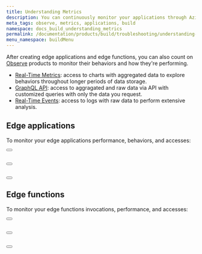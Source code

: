 ```yaml
---
title: Understanding Metrics
description: You can continuously monitor your applications through Azion Observe products.
meta_tags: observe, metrics, applications, build
namespace: docs_build_understanding_metrics
permalink: /documentation/products/build/troubleshooting/understanding-metrics/
menu_namespace: buildMenu
---
```



After creating edge applications and edge functions, you can also count on [Observe](/en/documentation/products/observe/) products to monitor their behaviors and how they're performing.

- [Real-Time Metrics](/en/documentation/products/real-time-metrics/): access to charts with aggregated data to explore behaviors throughout longer periods of data storage.
- [GraphQL API](/en/documentation/products/graphql-api-overview/): access to aggragated and raw data via API with customized queries with only the data you request.
- [Real-Time Events](/en/documentation/products/real-time-events/): access to logs with raw data to perform extensive analysis.

## Edge applications

To monitor your edge applications performance, behaviors, and accesses:

<Button href="/en/documentation/products/real-time-metrics/#edge-applications" text="view aggregated metrics" variant="secondary"></Button> <br></br>

<Button href="/en/documentation/products/graphql-api-features/#datasets" text="query data" variant="secondary"></Button> <br></br>

<Button href="/en/documentation/products/real-time-events/#edge-applications" text="view raw data" variant="secondary"></Button> 

## Edge functions

To monitor your edge functions invocations, performance, and accesses:

<Button href="/en/documentation/products/real-time-metrics/#edge-functions" text="view aggregated metrics" variant="secondary"></Button> <br></br>

<Button href="/en/documentation/products/graphql-api-features/#datasets" text="query data" variant="secondary"></Button> <br></br>

<Button href="/en/documentation/products/real-time-events/#edge-functions" text="view raw data" variant="secondary"></Button> 